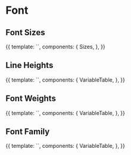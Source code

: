 
<Meta title="Styleguide/Font" />

# Font

## Font Sizes

<Canvas>
  <Story name="font-size">
    {{
      template: `<sizes :variables="['--font-size-2xs','--font-size-xs','--font-size-s','--font-size-m','--font-size-l','--font-size-xl','--font-size-2xl']" attr="font-size" />`,
      components: {
        Sizes,
      },
    }}
  </Story>
</Canvas>

## Line Heights

<Canvas>
  <Story name="line-height">
    {{
      template: `<variable-table :variables="['--font-line-height-compact','--font-line-height-regular','--font-line-height-loose','--font-line-height-xloose']" />`,
      components: {
        VariableTable,
      },
    }}
  </Story>
</Canvas>

## Font Weights

<Canvas>
  <Story name="font-weight">
    {{
      template: `<variable-table :variables="['--font-weight-regular','--font-weight-bold']" attr="font-weight" />`,
      components: {
        VariableTable,
      },
    }}
  </Story>
</Canvas>

## Font Family

<Canvas>
  <Story name="font-family">
    {{
      template: `<variable-table :variables="['--font-family']" attr="font-family" />`,
      components: {
        VariableTable,
      },
    }}
  </Story>
</Canvas>
